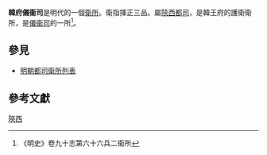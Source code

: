 {{Refimprove|time=2022-02-23T04:04:24+00:00}}
'''韓府儀衞司'''是明代的一個[[衛所|衛所]]。衛指揮正三品。屬[[陝西都司|陝西都司]]，是韓王府的護衛衛所，是[[儀衞司|儀衞司]]的一所<ref>《明史》卷九十志第六十六兵二衞所</ref>。
==參見==
*[[明朝都司衛所列表|明朝都司衛所列表]]
==參考文獻==
{{Reflist}}
{{明朝行政區劃|nocat}}
[[Category:明朝衛所|陝西]]